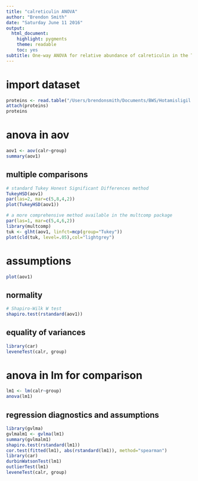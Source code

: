 ```yaml
---
title: "calreticulin ANOVA"
author: "Brendon Smith"
date: "Saturday June 11 2016"
output:
  html_document:
    highlight: pygments
    theme: readable
    toc: yes
subtitle: One-way ANOVA for relative abundance of calreticulin in the TCMP Nrf1 proteomics mouse liver AP-MS dataset from March 16, 2016. Modified from ANOVA one way ApoE KO tomato soy adipose.
---
```

# import dataset
```r
proteins <- read.table("/Users/brendonsmith/Documents/BWS/Hotamisligil Lab/Nrf/Nrf1 proteomics/TCMP/20160111 Nrf-HA mouse liver AP-MS/20160316 TCMP Nrf1-HA mouse liver other proteins.csv", header=TRUE, sep=",")
attach(proteins)
proteins
```

# anova in aov
```r
aov1 <- aov(calr~group)
summary(aov1)

```

## multiple comparisons
```r
# standard Tukey Honest Significant Differences method
TukeyHSD(aov1)
par(las=2, mar=c(5,8,4,2))
plot(TukeyHSD(aov1))

# a more comprehensive method available in the multcomp package
par(las=1, mar=c(5,4,6,2))
library(multcomp)
tuk <- glht(aov1, linfct=mcp(group="Tukey"))
plot(cld(tuk, level=.05),col="lightgrey")
```

# assumptions

```r
plot(aov1)
```

## normality
```r
# Shapiro-Wilk W test
shapiro.test(rstandard(aov1))
```

## equality of variances
```r
library(car)
leveneTest(calr, group)
```

# anova in lm for comparison
```r
lm1 <- lm(calr~group)
anova(lm1)
```

## regression diagnostics and assumptions
```r
library(gvlma)
gvlmalm1 <- gvlma(lm1)
summary(gvlmalm1)
shapiro.test(rstandard(lm1))
cor.test(fitted(lm1), abs(rstandard(lm1)), method="spearman")
library(car)
durbinWatsonTest(lm1)
outlierTest(lm1)
leveneTest(calr, group)
```
